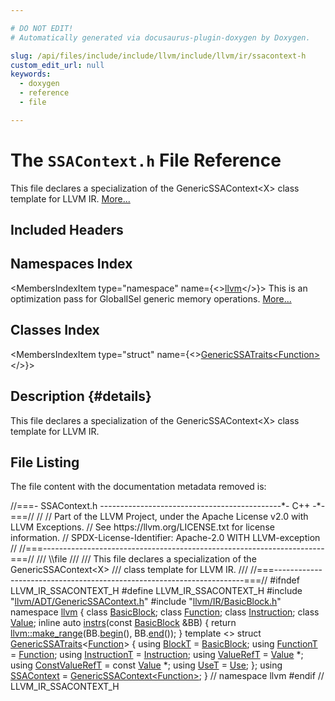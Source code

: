 ```yaml
---

# DO NOT EDIT!
# Automatically generated via docusaurus-plugin-doxygen by Doxygen.

slug: /api/files/include/include/llvm/include/llvm/ir/ssacontext-h
custom_edit_url: null
keywords:
  - doxygen
  - reference
  - file

---
```





# The `SSAContext.h` File Reference

<DoxygenPage pluginConfig={pluginConfig}>

This file declares a specialization of the GenericSSAContext&lt;X&gt; class template for LLVM IR. <a href="#details">More...</a>

## Included Headers

<IncludesList>
<IncludesListItem
  filePath="llvm/ADT/GenericSSAContext.h"
  permalink="/docs/api/files/include/include/llvm/include/llvm/adt/genericssacontext-h"
  isLocal="true" />
<IncludesListItem
  filePath="llvm/IR/BasicBlock.h"
  permalink="/docs/api/files/include/include/llvm/include/llvm/ir/basicblock-h"
  isLocal="true" />
</IncludesList>

## Namespaces Index

<MembersIndex>

<MembersIndexItem
  type="namespace"
  name={<><a href="/docs/api/namespaces/llvm">llvm</a></>}>
This is an optimization pass for GlobalISel generic memory operations. <a href="/docs/api/namespaces/llvm/#details">More...</a>
</MembersIndexItem>

</MembersIndex>

## Classes Index

<MembersIndex>

<MembersIndexItem
  type="struct"
  name={<><a href="/docs/api/structs/llvm/genericssatraits-0f5d60cddaa2a9bddfbb61dc941a8926">GenericSSATraits&lt;Function&gt;</a></>}>
</MembersIndexItem>

</MembersIndex>

## Description {#details}

This file declares a specialization of the GenericSSAContext&lt;X&gt; class template for LLVM IR.

## File Listing

The file content with the documentation metadata removed is:

<ProgramListing>

<Link id="l00001" /><CodeLine lineNumber="1"><Highlight kind="comment">//===- SSAContext.h ---------------------------------------------&#42;- C++ -&#42;-===//</Highlight><Highlight kind="normal"></Highlight></CodeLine>
<Link id="l00002" /><CodeLine lineNumber="2"><Highlight kind="normal"></Highlight><Highlight kind="comment">//</Highlight><Highlight kind="normal"></Highlight></CodeLine>
<Link id="l00003" /><CodeLine lineNumber="3"><Highlight kind="normal"></Highlight><Highlight kind="comment">// Part of the LLVM Project, under the Apache License v2.0 with LLVM Exceptions.</Highlight><Highlight kind="normal"></Highlight></CodeLine>
<Link id="l00004" /><CodeLine lineNumber="4"><Highlight kind="normal"></Highlight><Highlight kind="comment">// See https://llvm.org/LICENSE.txt for license information.</Highlight><Highlight kind="normal"></Highlight></CodeLine>
<Link id="l00005" /><CodeLine lineNumber="5"><Highlight kind="normal"></Highlight><Highlight kind="comment">// SPDX-License-Identifier: Apache-2.0 WITH LLVM-exception</Highlight><Highlight kind="normal"></Highlight></CodeLine>
<Link id="l00006" /><CodeLine lineNumber="6"><Highlight kind="normal"></Highlight><Highlight kind="comment">//</Highlight><Highlight kind="normal"></Highlight></CodeLine>
<Link id="l00007" /><CodeLine lineNumber="7"><Highlight kind="normal"></Highlight><Highlight kind="comment">//===----------------------------------------------------------------------===//</Highlight><Highlight kind="comment"></Highlight></CodeLine>
<Link id="l00008" /><CodeLine lineNumber="8"><Highlight kind="comment">/// \\file</Highlight></CodeLine>
<Link id="l00009" /><CodeLine lineNumber="9"><Highlight kind="comment">///</Highlight></CodeLine>
<Link id="l00010" /><CodeLine lineNumber="10"><Highlight kind="comment">/// This file declares a specialization of the GenericSSAContext&lt;X&gt;</Highlight></CodeLine>
<Link id="l00011" /><CodeLine lineNumber="11"><Highlight kind="comment">/// class template for LLVM IR.</Highlight></CodeLine>
<Link id="l00012" /><CodeLine lineNumber="12"><Highlight kind="comment">///</Highlight><Highlight kind="normal"></Highlight></CodeLine>
<Link id="l00013" /><CodeLine lineNumber="13"><Highlight kind="normal"></Highlight><Highlight kind="comment">//===----------------------------------------------------------------------===//</Highlight><Highlight kind="normal"></Highlight></CodeLine>
<Link id="l00014" /><CodeLine lineNumber="14"><Highlight kind="normal"></Highlight></CodeLine>
<Link id="l00015" /><CodeLine lineNumber="15"><Highlight kind="normal"></Highlight><Highlight kind="preprocessor">#ifndef LLVM&#95;IR&#95;SSACONTEXT&#95;H</Highlight><Highlight kind="normal"></Highlight></CodeLine>
<Link id="l00016" /><CodeLine lineNumber="16"><Highlight kind="normal"></Highlight><Highlight kind="preprocessor">#define LLVM&#95;IR&#95;SSACONTEXT&#95;H</Highlight><Highlight kind="normal"></Highlight></CodeLine>
<Link id="l00017" /><CodeLine lineNumber="17"><Highlight kind="normal"></Highlight></CodeLine>
<Link id="l00018" /><CodeLine lineNumber="18"><Highlight kind="normal"></Highlight><Highlight kind="preprocessor">#include &quot;<a href="/docs/api/files/include/include/llvm/include/llvm/adt/genericssacontext-h">llvm/ADT/GenericSSAContext.h</a>&quot;</Highlight><Highlight kind="normal"></Highlight></CodeLine>
<Link id="l00019" /><CodeLine lineNumber="19"><Highlight kind="normal"></Highlight><Highlight kind="preprocessor">#include &quot;<a href="/docs/api/files/include/include/llvm/include/llvm/ir/basicblock-h">llvm/IR/BasicBlock.h</a>&quot;</Highlight><Highlight kind="normal"></Highlight></CodeLine>
<Link id="l00020" /><CodeLine lineNumber="20"><Highlight kind="normal"></Highlight></CodeLine>
<Link id="l00021" /><CodeLine lineNumber="21"><Highlight kind="normal"></Highlight><Highlight kind="keyword">namespace </Highlight><Highlight kind="normal"><a href="/docs/api/namespaces/llvm">llvm</a> &#123;</Highlight></CodeLine>
<Link id="l00022" /><CodeLine lineNumber="22"><Highlight kind="normal"></Highlight><Highlight kind="keyword">class </Highlight><Highlight kind="normal"><a href="/docs/api/classes/llvm/basicblock">BasicBlock</a>;</Highlight></CodeLine>
<Link id="l00023" /><CodeLine lineNumber="23"><Highlight kind="normal"></Highlight><Highlight kind="keyword">class </Highlight><Highlight kind="normal"><a href="/docs/api/classes/llvm/function">Function</a>;</Highlight></CodeLine>
<Link id="l00024" /><CodeLine lineNumber="24"><Highlight kind="normal"></Highlight><Highlight kind="keyword">class </Highlight><Highlight kind="normal"><a href="/docs/api/classes/llvm/instruction">Instruction</a>;</Highlight></CodeLine>
<Link id="l00025" /><CodeLine lineNumber="25"><Highlight kind="normal"></Highlight><Highlight kind="keyword">class </Highlight><Highlight kind="normal"><a href="/docs/api/classes/llvm/value">Value</a>;</Highlight></CodeLine>
<Link id="l00026" /><CodeLine lineNumber="26"><Highlight kind="normal"></Highlight></CodeLine>
<Link id="l00027" /><CodeLine lineNumber="27" lineLink="/docs/api/namespaces/llvm/#a5c25087320a60ad7dc8494cb475e191b"><Highlight kind="normal"></Highlight><Highlight kind="keyword">inline</Highlight><Highlight kind="normal"> </Highlight><Highlight kind="keyword">auto</Highlight><Highlight kind="normal"> <a href="/docs/api/namespaces/llvm/#acd2fa20a564d31aed52db5cb081bc4d9">instrs</a>(</Highlight><Highlight kind="keyword">const</Highlight><Highlight kind="normal"> <a href="/docs/api/classes/llvm/basicblock">BasicBlock</a> &amp;BB) &#123;</Highlight></CodeLine>
<Link id="l00028" /><CodeLine lineNumber="28"><Highlight kind="normal">  </Highlight><Highlight kind="keywordflow">return</Highlight><Highlight kind="normal"> <a href="/docs/api/namespaces/llvm/#a341215803e83773a3e97860dc291f121">llvm::make&#95;range</a>(BB.<a href="/docs/api/classes/llvm/basicblock/#a0ed5f3ab3c2e4196ee0cffffa080c062">begin</a>(), BB.<a href="/docs/api/classes/llvm/basicblock/#a0b4e7bee9b8575cc7db73329f1a561bd">end</a>());</Highlight></CodeLine>
<Link id="l00029" /><CodeLine lineNumber="29"><Highlight kind="normal">&#125;</Highlight></CodeLine>
<Link id="l00030" /><CodeLine lineNumber="30"><Highlight kind="normal"></Highlight></CodeLine>
<Link id="l00031" /><CodeLine lineNumber="31" lineLink="/docs/api/structs/llvm/genericssatraits-0f5d60cddaa2a9bddfbb61dc941a8926"><Highlight kind="normal"></Highlight><Highlight kind="keyword">template</Highlight><Highlight kind="normal"> &lt;&gt; </Highlight><Highlight kind="keyword">struct </Highlight><Highlight kind="normal"><a href="/docs/api/structs/llvm/genericssatraits">GenericSSATraits</a>&lt;<a href="/docs/api/classes/llvm/function">Function</a>&gt; &#123;</Highlight></CodeLine>
<Link id="l00032" /><CodeLine lineNumber="32" lineLink="/docs/api/structs/llvm/genericssatraits-0f5d60cddaa2a9bddfbb61dc941a8926/#a348cb23107a1dbd928f039a81019dd13"><Highlight kind="normal">  </Highlight><Highlight kind="keyword">using </Highlight><Highlight kind="normal"><a href="/docs/api/structs/llvm/genericssatraits-0f5d60cddaa2a9bddfbb61dc941a8926/#a348cb23107a1dbd928f039a81019dd13">BlockT</a> = <a href="/docs/api/classes/llvm/basicblock">BasicBlock</a>;</Highlight></CodeLine>
<Link id="l00033" /><CodeLine lineNumber="33" lineLink="/docs/api/structs/llvm/genericssatraits-0f5d60cddaa2a9bddfbb61dc941a8926/#a1536870693dfdf4a7372f39f8fe7c457"><Highlight kind="normal">  </Highlight><Highlight kind="keyword">using </Highlight><Highlight kind="normal"><a href="/docs/api/structs/llvm/genericssatraits-0f5d60cddaa2a9bddfbb61dc941a8926/#a1536870693dfdf4a7372f39f8fe7c457">FunctionT</a> = <a href="/docs/api/classes/llvm/function">Function</a>;</Highlight></CodeLine>
<Link id="l00034" /><CodeLine lineNumber="34" lineLink="/docs/api/structs/llvm/genericssatraits-0f5d60cddaa2a9bddfbb61dc941a8926/#af18456f9721f1f0930af4900ce487ab9"><Highlight kind="normal">  </Highlight><Highlight kind="keyword">using </Highlight><Highlight kind="normal"><a href="/docs/api/structs/llvm/genericssatraits-0f5d60cddaa2a9bddfbb61dc941a8926/#af18456f9721f1f0930af4900ce487ab9">InstructionT</a> = <a href="/docs/api/classes/llvm/instruction">Instruction</a>;</Highlight></CodeLine>
<Link id="l00035" /><CodeLine lineNumber="35" lineLink="/docs/api/structs/llvm/genericssatraits-0f5d60cddaa2a9bddfbb61dc941a8926/#addba8a0f610124afd3e0234f617be5af"><Highlight kind="normal">  </Highlight><Highlight kind="keyword">using </Highlight><Highlight kind="normal"><a href="/docs/api/structs/llvm/genericssatraits-0f5d60cddaa2a9bddfbb61dc941a8926/#addba8a0f610124afd3e0234f617be5af">ValueRefT</a> = <a href="/docs/api/classes/llvm/value">Value</a> &#42;;</Highlight></CodeLine>
<Link id="l00036" /><CodeLine lineNumber="36" lineLink="/docs/api/structs/llvm/genericssatraits-0f5d60cddaa2a9bddfbb61dc941a8926/#a1ce517938b5553bca21c28910740f461"><Highlight kind="normal">  </Highlight><Highlight kind="keyword">using </Highlight><Highlight kind="normal"><a href="/docs/api/structs/llvm/genericssatraits-0f5d60cddaa2a9bddfbb61dc941a8926/#a1ce517938b5553bca21c28910740f461">ConstValueRefT</a> = </Highlight><Highlight kind="keyword">const</Highlight><Highlight kind="normal"> <a href="/docs/api/classes/llvm/value">Value</a> &#42;;</Highlight></CodeLine>
<Link id="l00037" /><CodeLine lineNumber="37" lineLink="/docs/api/structs/llvm/genericssatraits-0f5d60cddaa2a9bddfbb61dc941a8926/#aa8b9522eb899d83cc923d9b8417c4603"><Highlight kind="normal">  </Highlight><Highlight kind="keyword">using </Highlight><Highlight kind="normal"><a href="/docs/api/structs/llvm/genericssatraits-0f5d60cddaa2a9bddfbb61dc941a8926/#aa8b9522eb899d83cc923d9b8417c4603">UseT</a> = <a href="/docs/api/classes/llvm/use">Use</a>;</Highlight></CodeLine>
<Link id="l00038" /><CodeLine lineNumber="38"><Highlight kind="normal">&#125;;</Highlight></CodeLine>
<Link id="l00039" /><CodeLine lineNumber="39"><Highlight kind="normal"></Highlight></CodeLine>
<Link id="l00040" /><CodeLine lineNumber="40"><Highlight kind="normal"></Highlight><Highlight kind="keyword">using </Highlight><Highlight kind="normal"><a href="/docs/api/namespaces/llvm/#a18ba42e2b2b1ad11b1ffa7c21fb0756d">SSAContext</a> = <a href="/docs/api/classes/llvm/genericssacontext">GenericSSAContext&lt;Function&gt;</a>;</Highlight></CodeLine>
<Link id="l00041" /><CodeLine lineNumber="41"><Highlight kind="normal"></Highlight></CodeLine>
<Link id="l00042" /><CodeLine lineNumber="42"><Highlight kind="normal">&#125; </Highlight><Highlight kind="comment">// namespace llvm</Highlight><Highlight kind="normal"></Highlight></CodeLine>
<Link id="l00043" /><CodeLine lineNumber="43"><Highlight kind="normal"></Highlight></CodeLine>
<Link id="l00044" /><CodeLine lineNumber="44"><Highlight kind="normal"></Highlight><Highlight kind="preprocessor">#endif </Highlight><Highlight kind="comment">// LLVM&#95;IR&#95;SSACONTEXT&#95;H</Highlight><Highlight kind="normal"></Highlight></CodeLine>

</ProgramListing>


</DoxygenPage>
